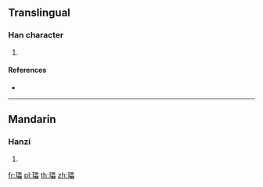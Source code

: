 ==Translingual==

===Han character===
{{Han char|rn=96|rad=玉|as=15|sn=19|four=16160|canj=MGWWW}}

# {{defn|Han|sort=玉15}}

====References====
* {{Han ref|kx=0744.270|dkj=21319|dj=1153.100|hdz=21144.150|uh=74C3|ud=29891|bh=F276|bd=62070}}

----

==Mandarin==

===Hanzi===
{{cmn-hanzi|pin=[[léi]] ([[lei2]])|wg=lei<sup>2</sup>}}

# {{defn|lang=cmn|sort=玉15}}

[[fr:瓃]]
[[pl:瓃]]
[[th:瓃]]
[[zh:瓃]]